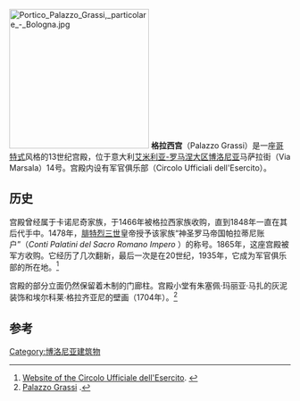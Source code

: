 [[File:Portico_Palazzo_Grassi,_particolare_-_Bologna.jpg|250px]]
'''格拉西宫'''（Palazzo Grassi）是一座[[哥特式|哥特式]]风格的13世纪宫殿，位于意大利[[艾米利亚-罗马涅大区|艾米利亚-罗马涅大区]][[博洛尼亚|博洛尼亚]]马萨拉街（Via Marsala）14号。宫殿内设有军官俱乐部（Circolo Ufficiali dell'Esercito）。

==历史==
宫殿曾经属于卡诺尼奇家族，于1466年被格拉西家族收购，直到1848年一直在其后代手中。1478年，[[腓特烈三世_(神圣罗马帝国)|腓特烈三世]]皇帝授予该家族“神圣罗马帝国帕拉蒂尼账户”（''Conti Palatini del Sacro Romano Impero'' ）的称号。1865年，这座宫殿被军方收购。它经历了几次翻新，最后一次是在20世纪，1935年，它成为军官俱乐部的所在地。<ref>[http://www.unucibologna.it/index.php/presentazione-circolo-ufficiali-dell-esercito Website of the Circolo Ufficiale dell'Esercito]. {{Webarchive|url=https://web.archive.org/web/20151122011211/http://www.unucibologna.it/index.php/presentazione-circolo-ufficiali-dell-esercito |date=2015-11-22 }}</ref>

宫殿的部分立面仍然保留着木制的门廊柱。宫殿小堂有朱塞佩·玛丽亚·马扎的灰泥装饰和埃尔科莱·格拉齐亚尼的壁画（1704年）。<ref>[https://www.bolognawelcome.com/home/scopri/luoghi/architettura-e-monumenti/edifici-e-vie-storiche/palazzo-grassi/ Palazzo Grassi] {{Wayback|url=https://www.bolognawelcome.com/home/scopri/luoghi/architettura-e-monumenti/edifici-e-vie-storiche/palazzo-grassi/ |date=20200518171614 }}.</ref>

{{coord|44|29|50.6|N|11|20|43.00|E|display=title}}
==参考==
{{reflist}}
[[Category:博洛尼亚建筑物|Category:博洛尼亚建筑物]]